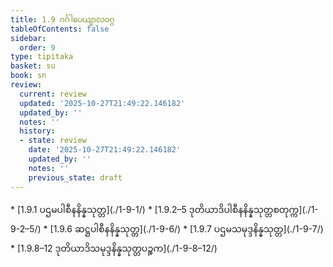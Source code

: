 ```yaml
---
title: 1.9 ဂင်္ဂါပေယျာလဝဂ္ဂ
tableOfContents: false
sidebar:
  order: 9
type: tipitaka
basket: su
book: sn
review:
  current: review
  updated: '2025-10-27T21:49:22.146182'
  updated_by: ''
  notes: ''
  history:
  - state: review
    date: '2025-10-27T21:49:22.146182'
    updated_by: ''
    notes: ''
    previous_state: draft
---
```



<ReviewStatus review={frontmatter.review} showDetails={true} />

<HypothesisAnnotation frontmatter={frontmatter} />

<DynamicBreadcrumb />



<TableOfContents book="sn" section="1.9">
* [1.9.1 ပဌမပါစီနနိန္နသုတ္တ](./1-9-1/)
* [1.9.2–5 ဒုတိယာဒိပါစီနနိန္နသုတ္တစတုက္က](./1-9-2–5/)
* [1.9.6 ဆဋ္ဌပါစီနနိန္နသုတ္တ](./1-9-6/)
* [1.9.7 ပဌမသမုဒ္ဒနိန္နသုတ္တ](./1-9-7/)
* [1.9.8–12 ဒုတိယာဒိသမုဒ္ဒနိန္နသုတ္တပဉ္စက](./1-9-8–12/)
</TableOfContents>